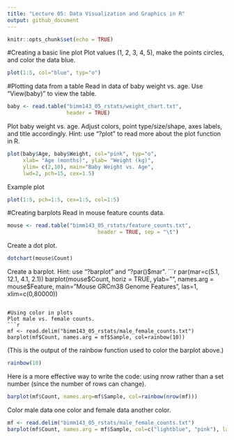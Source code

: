 ```yaml
---
title: "Lecture 05: Data Visualization and Graphics in R"
output: github_document
---
```


```r
knitr::opts_chunk$set(echo = TRUE)
```

#Creating a basic line plot
Plot values (1, 2, 3, 4, 5), make the points circles, and color the data blue.
```r
plot(1:5, col="blue", typ="o")
```

#Plotting data from a table
Read in data of baby weight vs. age. Use "View(baby)" to view the table.
```r
baby <- read.table("bimm143_05_rstats/weight_chart.txt", 
                   header = TRUE)
```

Plot baby weight vs. age. Adjust colors, point type/size/shape, axes labels, and title accordingly. Hint: use "?plot" to read more about the plot function in R.
```r
plot(baby$Age, baby$Weight, col="pink", typ="o", 
     xlab= "Age (months)", ylab= "Weight (kg)",
     ylim= c(2,10), main="Baby Weight vs. Age",
     lwd=2, pch=15, cex=1.5)
```

Example plot 
```r
plot(1:5, pch=1:5, cex=1:5, col=1:5)
```

#Creating barplots
Read in mouse feature counts data.
```r
mouse <- read.table("bimm143_05_rstats/feature_counts.txt", 
                             header = TRUE, sep = "\t")
```

Create a dot plot.
```r
dotchart(mouse$Count)
```

Create a barplot. Hint: use "?barplot" and "?par()$mar".
```r
par(mar=c(5.1, 12.1, 4.1, 2.1))
barplot(mouse$Count, horiz = TRUE, ylab="", names.arg = mouse$Feature, 
        main="Mouse GRCm38 Genome Features", las=1, xlim=c(0,80000))
```

#Using color in plots
Plot male vs. female counts.
```r
mf <- read.delim("bimm143_05_rstats/male_female_counts.txt")
barplot(mf$Count, names.arg = mf$Sample, col=rainbow(10))
```

(This is the output of the rainbow function used to color the barplot above.)
```r
rainbow(10)
```

Here is a more effective way to write the code: using nrow rather than a set number (since the number of rows can change).
```r
barplot(mf$Count, names.arg=mf$Sample, col=rainbow(nrow(mf)))
```

Color male data one color and female data another color.
```r
mf <- read.delim("bimm143_05_rstats/male_female_counts.txt")
barplot(mf$Count, names.arg = mf$Sample, col=c("lightblue", "pink"), las=2)
```



